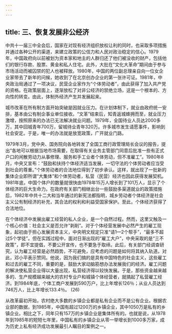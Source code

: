 ```yaml
---
---
---
```

title: 三、恢复发展非公经济
---




中共十一届三中全会后，国家在对现有经济组织放权让利的同时，也采取多项措施并通过各种公开的渠道，来建立政策的公信力和人民对政治稳定的信心。1979年，中国政府向以前被划为资本家和地主的人群归还了他们被没收的财产，包括他们的银行存款、股票、黄金和私人住宅。此外，大批在“文化大革命”期间由于参与市场活动而被囚禁的犯人也被释放。1980年，中国的两位副总理亲自向一位女企业家带去了新年的问候，她收到了在北京创办企业的第一张许可证。1981年，中央政治局通过了一项决议，民营企业家作为“个体劳动者”，由此获得了加入共产党的资格。在政策层面上，逐渐放松了对非公经济的禁绝立场，这是一个根本的、方向性的转变。由此，体制外经济产生并发展起来。

城市改革在所有制方面开始突破是因就业压力。在计划体制下，就业由政府统一安排，基本由公有制企事业单位接收。“文革”结束后，知青返城蜂拥而至，就业压力激增，按照原来的办法已无法解决就业问题。1979年，全国待业人员达2000多万，其中回城青年700万，留城待业青年320万。许多城市发生请愿事件，影响到社会安定。于是，唯一的办法就是放宽政策，广开就业门路。

1979年3月，党中央、国务院向各地转发了全国工商行政管理局长会议的报告，提出“各地可以根据当地市场需要，在取得有关业务主管部门同意后批准一些有正式户口的闲散劳动力从事修理、服务和手工业者个体劳动，但不准雇工”。1980年8月，中央又宣布：“鼓励和扶持个体经济适当发展，一切守法的个体劳动者应当受到社会的尊重。”个体劳动者的合法地位得到了初步承认。这样，就出现了一批新的集体企业即所谓“大集体”和个体劳动者，私营（民营）经济也因此获得发展契机。1981年底，中国个体户的数量就很快由1978年15万人增长到了101万人，显示了个体经济的巨大生命力。在政府有关部门相继出台一些鼓励多渠道就业的政策措施后，1982年中共十二大和当年通过的新宪法都指明，城乡劳动者个体经济是社会主义公有制经济的补充，其合法的权利和利益受国家保护。至此，个体经济获得了合法地位。

在个体经济中发展出雇工经营的私人企业，是一个自然过程。然而，这里又触及一个核心价值：社会主义是否允许“剥削”。对于个体经营发展中必然产生的雇工现象，起初由于担心发展资本主义，中央明文规定只准“请1—2个帮手”，“最多不超过5个学徒”。但在实践过程中，面对日渐出现的“雇工大户”，中央采取的是“三不政策”，即不宜提倡，不要公开宣传，也不要急于取缔。此后，有关部门经调查研究，认为雇工经营是必然趋势，不可避免，应考虑的问题是如何将其纳入轨道。对此，邓小平表示赞同。他说，因为我们搞的是具有中国特色的社会主义，这些雇工和过去的雇工不同，重要的是，鼓励大家动脑筋想办法发展我们的经济。雇工问题的解决使私营企业得以大量出现，私营经济得以较快发展。于是，那些资金越来越多的、生产规模越来越大的农村专业户和城镇个体经营者，就搞起了私营雇工经济。到1984年底，个体工商户发展到590万户，比上年增长126％；从业人员达到746万人，比上年增长133.4％。 (26)

从改革最初开始，农村绝大多数的乡镇企业都是私有企业而不是公有企业。根据农业部的数据，到1985年，中国有超过1200万的乡镇企业，其中1050万是私有的乡镇企业。相比之下，同年只有157万的乡镇企业是集体所有的。也就是说，从1978年到1985年的短短七年里，中国私有的乡镇企业从零一举增长到1000多万家，成为历史上私有经济成功发展最引人瞩目的案例之一。